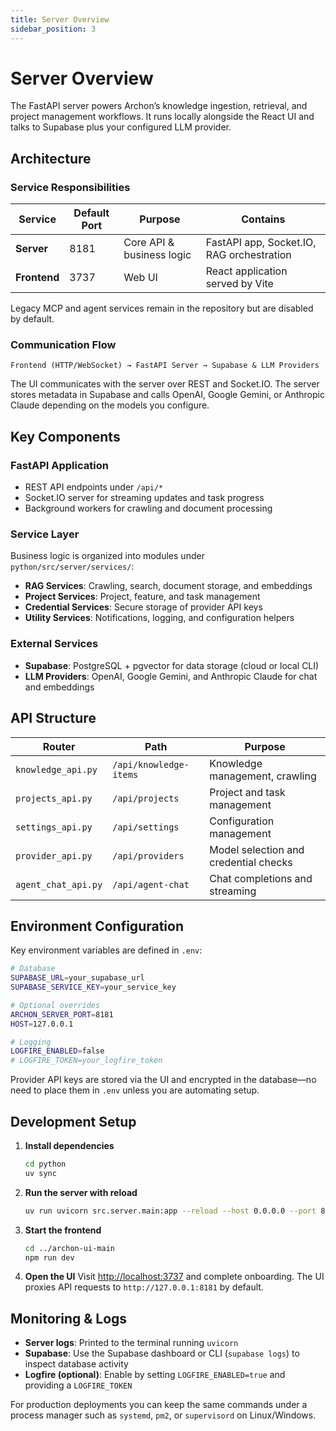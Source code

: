 ```yaml
---
title: Server Overview
sidebar_position: 3
---
```


# Server Overview

The FastAPI server powers Archon’s knowledge ingestion, retrieval, and project management workflows. It runs locally alongside the React UI and talks to Supabase plus your configured LLM provider.

## Architecture

### Service Responsibilities

| Service | Default Port | Purpose | Contains |
|---------|--------------|---------|----------|
| **Server** | 8181 | Core API & business logic | FastAPI app, Socket.IO, RAG orchestration |
| **Frontend** | 3737 | Web UI | React application served by Vite |

Legacy MCP and agent services remain in the repository but are disabled by default.

### Communication Flow

```
Frontend (HTTP/WebSocket) → FastAPI Server → Supabase & LLM Providers
```

The UI communicates with the server over REST and Socket.IO. The server stores metadata in Supabase and calls OpenAI, Google Gemini, or Anthropic Claude depending on the models you configure.

## Key Components

### FastAPI Application
- REST API endpoints under `/api/*`
- Socket.IO server for streaming updates and task progress
- Background workers for crawling and document processing

### Service Layer
Business logic is organized into modules under `python/src/server/services/`:
- **RAG Services**: Crawling, search, document storage, and embeddings
- **Project Services**: Project, feature, and task management
- **Credential Services**: Secure storage of provider API keys
- **Utility Services**: Notifications, logging, and configuration helpers

### External Services
- **Supabase**: PostgreSQL + pgvector for data storage (cloud or local CLI)
- **LLM Providers**: OpenAI, Google Gemini, and Anthropic Claude for chat and embeddings

## API Structure

| Router | Path | Purpose |
|--------|------|---------|
| `knowledge_api.py` | `/api/knowledge-items` | Knowledge management, crawling |
| `projects_api.py` | `/api/projects` | Project and task management |
| `settings_api.py` | `/api/settings` | Configuration management |
| `provider_api.py` | `/api/providers` | Model selection and credential checks |
| `agent_chat_api.py` | `/api/agent-chat` | Chat completions and streaming |

## Environment Configuration

Key environment variables are defined in `.env`:

```bash
# Database
SUPABASE_URL=your_supabase_url
SUPABASE_SERVICE_KEY=your_service_key

# Optional overrides
ARCHON_SERVER_PORT=8181
HOST=127.0.0.1

# Logging
LOGFIRE_ENABLED=false
# LOGFIRE_TOKEN=your_logfire_token
```

Provider API keys are stored via the UI and encrypted in the database—no need to place them in `.env` unless you are automating setup.

## Development Setup

1. **Install dependencies**
   ```bash
   cd python
   uv sync
   ```

2. **Run the server with reload**
   ```bash
   uv run uvicorn src.server.main:app --reload --host 0.0.0.0 --port 8181
   ```

3. **Start the frontend**
   ```bash
   cd ../archon-ui-main
   npm run dev
   ```

4. **Open the UI**
   Visit [http://localhost:3737](http://localhost:3737) and complete onboarding. The UI proxies API requests to `http://127.0.0.1:8181` by default.

## Monitoring & Logs

- **Server logs**: Printed to the terminal running `uvicorn`
- **Supabase**: Use the Supabase dashboard or CLI (`supabase logs`) to inspect database activity
- **Logfire (optional)**: Enable by setting `LOGFIRE_ENABLED=true` and providing a `LOGFIRE_TOKEN`

For production deployments you can keep the same commands under a process manager such as `systemd`, `pm2`, or `supervisord` on Linux/Windows.

